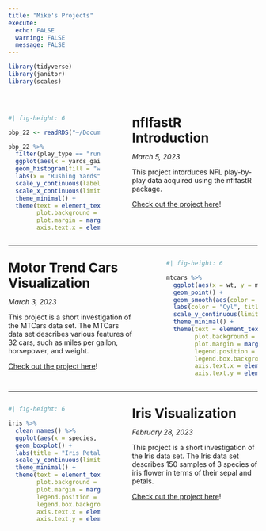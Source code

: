 ```yaml
---
title: "Mike's Projects"
execute: 
  echo: FALSE
  warning: FALSE
  message: FALSE
---
```


```r
library(tidyverse)
library(janitor)
library(scales)
```

<br>

::: columns
::: {.column width="40%"}
```r
#| fig-height: 6

pbp_22 <- readRDS("~/Documents/RStudio/data_science_portfolio/data/nfl_22.rds")

pbp_22 %>%
  filter(play_type == "run") %>%
  ggplot(aes(x = yards_gained)) +
  geom_histogram(fill = "white", color = "blue") +
  labs(x = "Rushing Yards", y = "Count", title = "2022 NFL Rushing Yards") +
  scale_y_continuous(labels = comma) +
  scale_x_continuous(limits = c(-10, 50)) +
  theme_minimal() +
  theme(text = element_text(size = 20),
        plot.background = element_rect(color = "black"),
        plot.margin = margin(10,10,10,10),
        axis.text.x = element_text(vjust = 3))

```
:::

::: {.column width="5%"}
:::

::: {.column width="55%"}
[**nflfastR Introduction**]{style="font-size: 26px"}

*March 5, 2023*

This project intorduces NFL play-by-play data acquired using the nflfastR package.

[Check out the project here](nflfastR_intro.html)!
:::
:::

<hr>

::: columns
::: {.column width="55%"}
[**Motor Trend Cars Visualization**]{style="font-size: 26px"}

*March 3, 2023*

This project is a short investigation of the MTCars data set. The MTCars data set describes various features of 32 cars, such as miles per gallon, horsepower, and weight.

[Check out the project here](mt_cars_viz.html)!
:::

::: {.column width="5%"}
:::

::: {.column width="40%"}
```r
#| fig-height: 6

mtcars %>%
  ggplot(aes(x = wt, y = mpg, color = factor(cyl))) +
  geom_point() +
  geom_smooth(aes(color = factor(cyl)),method = "lm", se = FALSE, alpha = 0.5) +
  labs(color = "Cyl", title = "Car Fuel Economy", x = "Weight", y = "MPG") +
  scale_y_continuous(limits = c(0,35)) +
  theme_minimal() +
  theme(text = element_text(size = 20),
        plot.background = element_rect(color = "black"),
        plot.margin = margin(10,10,10,10),
        legend.position = c(0.8,0.76),
        legend.box.background = element_rect(fill = "white", color = "black"),
        axis.text.x = element_text(vjust = 3),
        axis.text.y = element_text(hjust = 1.5))
```
:::
:::

<hr>

::: columns
::: {.column width="40%"}
```r
#| fig-height: 6

iris %>%
  clean_names() %>%
  ggplot(aes(x = species, y = petal_width, color = species)) +
  geom_boxplot() +
  labs(title = "Iris Petal Comparisson", x = "Species", y = "Petal Width") +
  scale_y_continuous(limits = c(0,2.7), n.breaks = 6) +
  theme_minimal() +
  theme(text = element_text(size = 20),
        plot.background = element_rect(color = "black"),
        plot.margin = margin(10,10,10,10),
        legend.position = "none",
        legend.box.background = element_rect(fill = "white", color = "black"),
        axis.text.x = element_text(vjust = 2),
        axis.text.y = element_text(hjust = 1.5))
```
:::

::: {.column width="5%"}
:::

::: {.column width="55%"}
[**Iris Visualization**]{style="font-size: 26px"}

*February 28, 2023*

This project is a short investigation of the Iris data set. The Iris data set describes 150 samples of 3 species of iris flower in terms of their sepal and petals.

[Check out the project here](iris_viz.html)!
:::
:::
